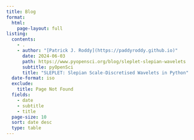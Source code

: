 ```yaml
---
title: Blog
format:
  html:
    page-layout: full
listing:
  contents:
    - .
    - author: "[Patrick J. Roddy](https://paddyroddy.github.io)"
      date: 2024-06-03
      path: https://www.pyopensci.org/blog/sleplet-slepian-wavelets
      subtitle: pyOpenSci
      title: "SLEPLET: Slepian Scale-Discretised Wavelets in Python"
  date-format: iso
  exclude:
    title: Page Not Found
  fields:
    - date
    - subtitle
    - title
  page-size: 10
  sort: date desc
  type: table
---
```


